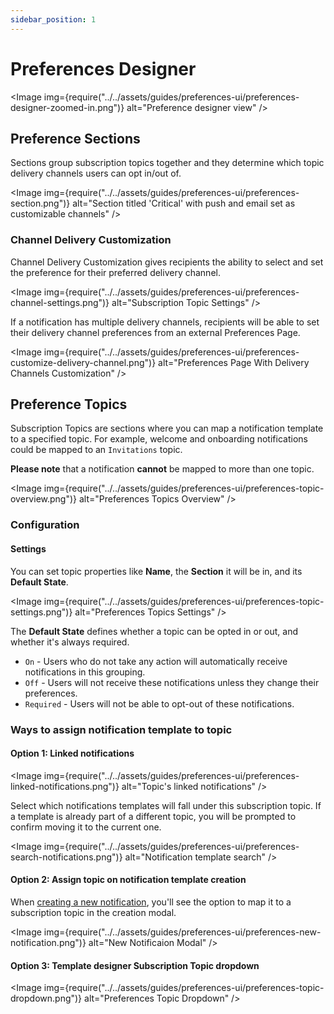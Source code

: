 ```yaml
---
sidebar_position: 1
---
```



# Preferences Designer

<Image
  img={require("../../assets/guides/preferences-ui/preferences-designer-zoomed-in.png")}
  alt="Preference designer view"
/>

## Preference Sections

Sections group subscription topics together and they determine which topic delivery channels users can opt in/out of.

<Image
  img={require("../../assets/guides/preferences-ui/preferences-section.png")}
  alt="Section titled 'Critical' with push and email set as customizable channels"
/>

### Channel Delivery Customization

Channel Delivery Customization gives recipients the ability to select and set the preference for their preferred delivery channel.

<Image
  img={require("../../assets/guides/preferences-ui/preferences-channel-settings.png")}
  alt="Subscription Topic Settings"
/>

If a notification has multiple delivery channels, recipients will be able to set their delivery channel preferences from an external Preferences Page.

<Image
  img={require("../../assets/guides/preferences-ui/preferences-customize-delivery-channel.png")}
  alt="Preferences Page With Delivery Channels Customization"
/>

## Preference Topics

Subscription Topics are sections where you can map a notification template to a specified topic. For example, welcome and onboarding notifications could be mapped to an `Invitations` topic.

**Please note** that a notification **cannot** be mapped to more than one topic.

<Image
  img={require("../../assets/guides/preferences-ui/preferences-topic-overview.png")}
  alt="Preferences Topics Overview"
/>

### Configuration

#### Settings

You can set topic properties like **Name**, the **Section** it will be in, and its **Default State**.

<Image
  img={require("../../assets/guides/preferences-ui/preferences-topic-settings.png")}
  alt="Preferences Topics Settings"
/>

The **Default State** defines whether a topic can be opted in or out, and whether it's always required.

- `On` - Users who do not take any action will automatically receive notifications in this grouping.
- `Off` - Users will not receive these notifications unless they change their preferences.
- `Required` - Users will not be able to opt-out of these notifications.

### Ways to assign notification template to topic

#### Option 1: Linked notifications

<Image
  img={require("../../assets/guides/preferences-ui/preferences-linked-notifications.png")}
  alt="Topic's linked notifications"
/>

Select which notifications templates will fall under this subscription topic. If a template is already part of a different topic,
you will be prompted to confirm moving it to the current one.

<Image
  img={require("../../assets/guides/preferences-ui/preferences-search-notifications.png")}
  alt="Notification template search"
/>

#### Option 2: Assign topic on notification template creation

When [creating a new notification](../../courier-designer/notification-designer/design-a-notification.mdx), you'll see the option to map it to a subscription topic in the creation modal.

<Image
  img={require("../../assets/guides/preferences-ui/preferences-new-notification.png")}
  alt="New Notificaion Modal"
/>

#### Option 3: Template designer Subscription Topic dropdown

<Image
  img={require("../../assets/guides/preferences-ui/preferences-topic-dropdown.png")}
  alt="Preferences Topic Dropdown"
/>
